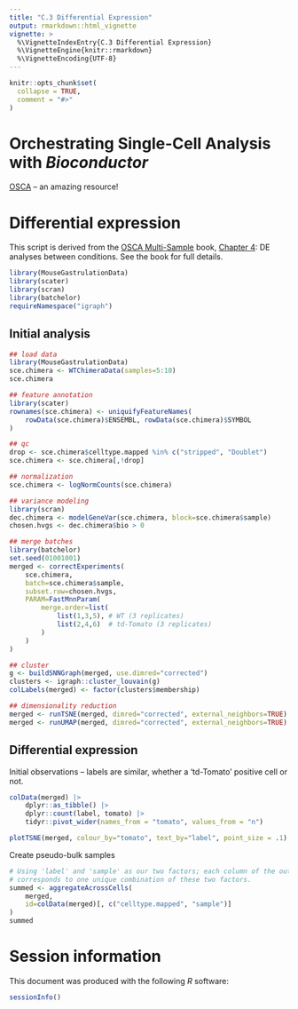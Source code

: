 ```yaml
---
title: "C.3 Differential Expression"
output: rmarkdown::html_vignette
vignette: >
  %\VignetteIndexEntry{C.3 Differential Expression}
  %\VignetteEngine{knitr::rmarkdown}
  %\VignetteEncoding{UTF-8}
---
```


```r
knitr::opts_chunk$set(
  collapse = TRUE,
  comment = "#>"
)
```

# Orchestrating Single-Cell Analysis with _Bioconductor_

[OSCA][] -- an amazing resource!

[OSCA]: https://bioconductor.org/books/OSCA

# Differential expression

This script is derived from the [OSCA Multi-Sample][OSCA-M] book,
[Chapter 4][OSCA-M-4]: DE analyses between conditions. See the book
for full details.

```r
library(MouseGastrulationData)
library(scater)
library(scran)
library(batchelor)
requireNamespace("igraph")
```

## Initial analysis

```r
## load data
library(MouseGastrulationData)
sce.chimera <- WTChimeraData(samples=5:10)
sce.chimera

## feature annotation
library(scater)
rownames(sce.chimera) <- uniquifyFeatureNames(
    rowData(sce.chimera)$ENSEMBL, rowData(sce.chimera)$SYMBOL
)

## qc
drop <- sce.chimera$celltype.mapped %in% c("stripped", "Doublet")
sce.chimera <- sce.chimera[,!drop]

## normalization
sce.chimera <- logNormCounts(sce.chimera)

## variance modeling
library(scran)
dec.chimera <- modelGeneVar(sce.chimera, block=sce.chimera$sample)
chosen.hvgs <- dec.chimera$bio > 0

## merge batches
library(batchelor)
set.seed(01001001)
merged <- correctExperiments(
    sce.chimera, 
    batch=sce.chimera$sample, 
    subset.row=chosen.hvgs,
    PARAM=FastMnnParam(
        merge.order=list(
            list(1,3,5), # WT (3 replicates)
            list(2,4,6)  # td-Tomato (3 replicates)
        )
    )
)

## cluster
g <- buildSNNGraph(merged, use.dimred="corrected")
clusters <- igraph::cluster_louvain(g)
colLabels(merged) <- factor(clusters$membership)

## dimensionality reduction
merged <- runTSNE(merged, dimred="corrected", external_neighbors=TRUE)
merged <- runUMAP(merged, dimred="corrected", external_neighbors=TRUE)
```


## Differential expression

Initial observations -- labels are similar, whether a 'td-Tomato'
positive cell or not.

```r
colData(merged) |>
    dplyr::as_tibble() |>
    dplyr::count(label, tomato) |>
    tidyr::pivot_wider(names_from = "tomato", values_from = "n")

plotTSNE(merged, colour_by="tomato", text_by="label", point_size = .1)
```

Create pseudo-bulk samples

```r
# Using 'label' and 'sample' as our two factors; each column of the output
# corresponds to one unique combination of these two factors.
summed <- aggregateAcrossCells(
    merged, 
    id=colData(merged)[, c("celltype.mapped", "sample")]
)
summed
```

[OSCA-M]: https://bioconductor.org/books/OSCA.multisample/
[OSCA-M-4]: https://bioconductor.org/books/release/OSCA.multisample/multi-sample-comparisons.html

# Session information

This document was produced with the following *R* software:

```r
sessionInfo()
```

